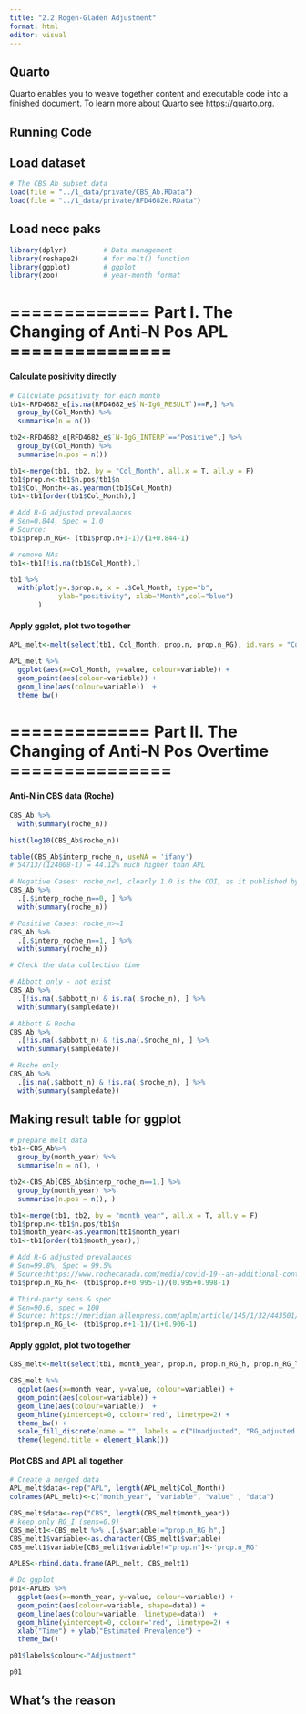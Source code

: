 ```yaml
---
title: "2.2 Rogen-Gladen Adjustment"
format: html
editor: visual
---
```


## Quarto

Quarto enables you to weave together content and executable code into a finished document. To learn more about Quarto see <https://quarto.org>.

## Running Code

## Load dataset
```r
# The CBS Ab subset data
load(file = "../1_data/private/CBS_Ab.RData")
load(file = "../1_data/private/RFD4682e.RData")
```

## Load necc paks
```r
library(dplyr)         # Data management
library(reshape2)      # for melt() function
library(ggplot)        # ggplot
library(zoo)           # year-month format
```
# ============= Part I. The Changing of Anti-N Pos APL ===============#

#### Calculate positivity directly

```r
# Calculate positivity for each month
tb1<-RFD4682_e[is.na(RFD4682_e$`N-IgG_RESULT`)==F,] %>%
  group_by(Col_Month) %>%
  summarise(n = n())

tb2<-RFD4682_e[RFD4682_e$`N-IgG_INTERP`=="Positive",] %>%
  group_by(Col_Month) %>%
  summarise(n.pos = n())

tb1<-merge(tb1, tb2, by = "Col_Month", all.x = T, all.y = F)
tb1$prop.n<-tb1$n.pos/tb1$n
tb1$Col_Month<-as.yearmon(tb1$Col_Month)
tb1<-tb1[order(tb1$Col_Month),]

# Add R-G adjusted prevalances
# Sen=0.844, Spec = 1.0
# Source: 
tb1$prop.n_RG<- (tb1$prop.n+1-1)/(1+0.844-1)

# remove NAs
tb1<-tb1[!is.na(tb1$Col_Month),]

tb1 %>%
  with(plot(y=.$prop.n, x = .$Col_Month, type="b",
            ylab="positivity", xlab="Month",col="blue")
       )
```

#### Apply ggplot, plot two together
```r
APL_melt<-melt(select(tb1, Col_Month, prop.n, prop.n_RG), id.vars = "Col_Month")

APL_melt %>%
  ggplot(aes(x=Col_Month, y=value, colour=variable)) +
  geom_point(aes(colour=variable)) +
  geom_line(aes(colour=variable))  +
  theme_bw()
```

# ============= Part II. The Changing of Anti-N Pos Overtime ===============#

#### Anti-N in CBS data (Roche)
```r
CBS_Ab %>%
  with(summary(roche_n))

hist(log10(CBS_Ab$roche_n))

table(CBS_Ab$interp_roche_n, useNA = 'ifany')
# 54713/(124008-1) = 44.12% much higher than APL

# Negative Cases: roche_n<1, clearly 1.0 is the COI, as it published by Roche
CBS_Ab %>%
  .[.$interp_roche_n==0, ] %>%
  with(summary(roche_n))

# Positive Cases: roche_n>=1
CBS_Ab %>%
  .[.$interp_roche_n==1, ] %>%
  with(summary(roche_n))
```

```r
# Check the data collection time

# Abbott only - not exist
CBS_Ab %>%
  .[!is.na(.$abbott_n) & is.na(.$roche_n), ] %>%
  with(summary(sampledate))

# Abbott & Roche
CBS_Ab %>%
  .[!is.na(.$abbott_n) & !is.na(.$roche_n), ] %>%
  with(summary(sampledate))

# Roche only
CBS_Ab %>%
  .[is.na(.$abbott_n) & !is.na(.$roche_n), ] %>%
  with(summary(sampledate))
```
## Making result table for ggplot
```r
# prepare melt data
tb1<-CBS_Ab%>%
  group_by(month_year) %>%
  summarise(n = n(), )

tb2<-CBS_Ab[CBS_Ab$interp_roche_n==1,] %>%
  group_by(month_year) %>%
  summarise(n.pos = n(), )

tb1<-merge(tb1, tb2, by = "month_year", all.x = T, all.y = F)
tb1$prop.n<-tb1$n.pos/tb1$n
tb1$month_year<-as.yearmon(tb1$month_year)
tb1<-tb1[order(tb1$month_year),]

# Add R-G adjusted prevalances
# Sen=99.8%, Spec = 99.5%
# Source:https://www.rochecanada.com/media/covid-19--an-additional-contribution-to-the-testing-landscape-in
tb1$prop.n_RG_h<- (tb1$prop.n+0.995-1)/(0.995+0.998-1)

# Third-party sens & spec
# Sen=90.6, spec = 100 
# Source: https://meridian.allenpress.com/aplm/article/145/1/32/443501/Comparative-Clinical-Evaluation-of-the-Roche
tb1$prop.n_RG_l<- (tb1$prop.n+1-1)/(1+0.906-1)
```

#### Apply ggplot, plot two together
```r
CBS_melt<-melt(select(tb1, month_year, prop.n, prop.n_RG_h, prop.n_RG_l), id.vars = "month_year")

CBS_melt %>%
  ggplot(aes(x=month_year, y=value, colour=variable)) +
  geom_point(aes(colour=variable)) +
  geom_line(aes(colour=variable))  +
  geom_hline(yintercept=0, colour='red', linetype=2) +
  theme_bw() + 
  scale_fill_discrete(name = "", labels = c("Unadjusted", "RG_adjusted: Roche", "RG_adjusted: Other study")) +
  theme(legend.title = element_blank())
```

#### Plot CBS and APL all together
```r
# Create a merged data
APL_melt$data<-rep("APL", length(APL_melt$Col_Month))
colnames(APL_melt)<-c("month_year", "variable", "value" , "data")

CBS_melt$data<-rep("CBS", length(CBS_melt$month_year))
# keep only RG_I (sens=0.9)
CBS_melt1<-CBS_melt %>% .[.$variable!="prop.n_RG_h",]
CBS_melt1$variable<-as.character(CBS_melt1$variable)
CBS_melt1$variable[CBS_melt1$variable!="prop.n"]<-'prop.n_RG'

APLBS<-rbind.data.frame(APL_melt, CBS_melt1)

# Do ggplot
p01<-APLBS %>%
  ggplot(aes(x=month_year, y=value, colour=variable)) +
  geom_point(aes(colour=variable, shape=data)) +
  geom_line(aes(colour=variable, linetype=data))  +
  geom_hline(yintercept=0, colour='red', linetype=2) +
  xlab("Time") + ylab("Estimated Prevalence") +
  theme_bw()

p01$labels$colour<-"Adjustment"

p01
```

## What's the reason 
